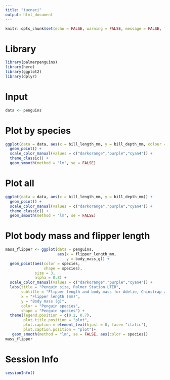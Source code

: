 ---
title: "tucnaci"
output: html_document
---

```{r setup, include=FALSE}
knitr::opts_chunk$set(echo = FALSE, warning = FALSE, message = FALSE, fig.height=6, fig.width=8)
```

# Library
```{r}
library(palmerpenguins)
library(here)
library(ggplot2)
library(dplyr)
```

# Input 
```{r}
data <- penguins
```

# Plot by species
```{r}
ggplot(data = data, aes(x = bill_length_mm, y = bill_depth_mm, colour = species, shape = species)) +
  geom_point() +
  scale_color_manual(values = c("darkorange","purple","cyan4")) +
  theme_classic() +
  geom_smooth(method = "lm", se = FALSE)
```

# Plot all
```{r}
ggplot(data = data, aes(x = bill_length_mm, y = bill_depth_mm)) +
  geom_point() +
  scale_color_manual(values = c("darkorange","purple","cyan4")) +
  theme_classic() +
  geom_smooth(method = "lm", se = FALSE)
```

# Plot body mass and flipper length
```{r}
mass_flipper <- ggplot(data = penguins, 
                       aes(x = flipper_length_mm,
                           y = body_mass_g)) +
  geom_point(aes(color = species, 
                 shape = species),
             size = 3,
             alpha = 0.8) +
  scale_color_manual(values = c("darkorange","purple","cyan4")) +
  labs(title = "Penguin size, Palmer Station LTER",
       subtitle = "Flipper length and body mass for Adelie, Chinstrap and Gentoo Penguins",
       x = "Flipper length (mm)",
       y = "Body mass (g)",
       color = "Penguin species",
       shape = "Penguin species") +
  theme(legend.position = c(0.2, 0.7),
        plot.title.position = "plot",
        plot.caption = element_text(hjust = 0, face= "italic"),
        plot.caption.position = "plot")+
   geom_smooth(method = "lm", se = FALSE, aes(color = species))
mass_flipper
```



# Session Info
```{r}
sessionInfo()
```

